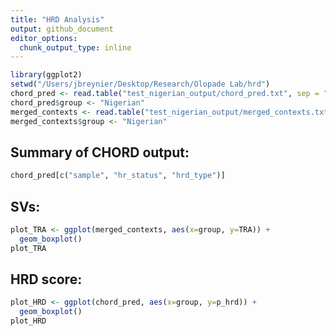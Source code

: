 ```yaml
---
title: "HRD Analysis"
output: github_document
editor_options: 
  chunk_output_type: inline
---
```


```r
library(ggplot2)
setwd("/Users/jbreynier/Desktop/Research/Olopade Lab/hrd")
chord_pred <- read.table("test_nigerian_output/chord_pred.txt", sep = "\t")
chord_pred$group <- "Nigerian"
merged_contexts <- read.table("test_nigerian_output/merged_contexts.txt", sep = "\t")
merged_contexts$group <- "Nigerian"
```

## Summary of CHORD output:

```r
chord_pred[c("sample", "hr_status", "hrd_type")]
```

## SVs:

```r
plot_TRA <- ggplot(merged_contexts, aes(x=group, y=TRA)) + 
  geom_boxplot()
plot_TRA
```


## HRD score:

```r
plot_HRD <- ggplot(chord_pred, aes(x=group, y=p_hrd)) + 
  geom_boxplot()
plot_HRD
```
